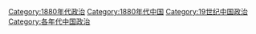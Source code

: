 [[Category:1880年代政治|Category:1880年代政治]]
[[Category:1880年代中国|Category:1880年代中国]]
[[Category:19世纪中国政治|Category:19世纪中国政治]]
[[Category:各年代中国政治|Category:各年代中国政治]]